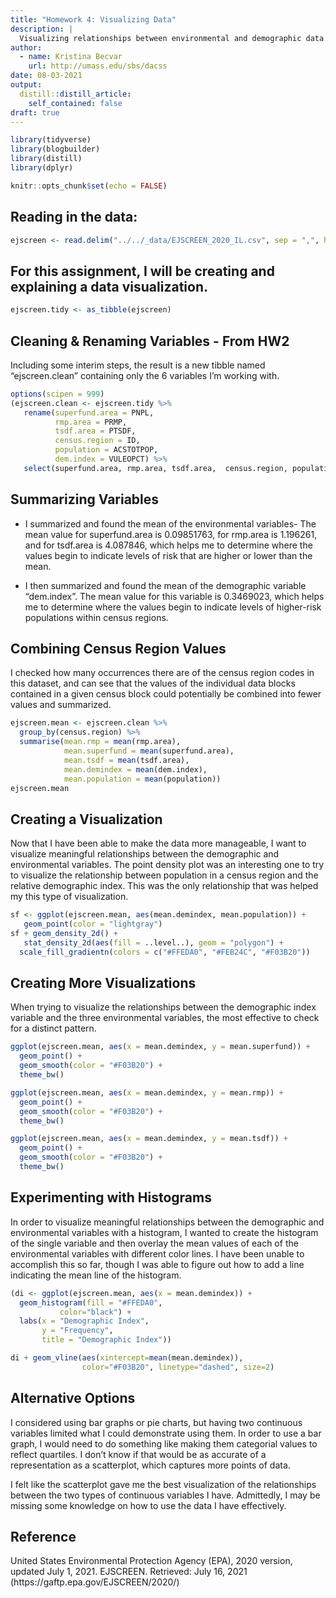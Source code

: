 ```yaml
---
title: "Homework 4: Visualizing Data"
description: |
  Visualizing relationships between environmental and demographic data
author:
  - name: Kristina Becvar
    url: http://umass.edu/sbs/dacss
date: 08-03-2021
output:
  distill::distill_article:
    self_contained: false
draft: true
---
```


```r

library(tidyverse)
library(blogbuilder)
library(distill)
library(dplyr)

knitr::opts_chunk$set(echo = FALSE)
```

## **Reading in the data:**

```r
ejscreen <- read.delim("../../_data/EJSCREEN_2020_IL.csv", sep = ",", header  = TRUE)
```

## **For this assignment, I will be creating and explaining a data visualization.**

```r
ejscreen.tidy <- as_tibble(ejscreen)
```

## **Cleaning & Renaming Variables - From HW2**

Including some interim steps, the result is a new tibble named "ejscreen.clean" containing only the 6 variables I'm working with.

```r
options(scipen = 999)
(ejscreen.clean <- ejscreen.tidy %>% 
   rename(superfund.area = PNPL,
          rmp.area = PRMP,
          tsdf.area = PTSDF,
          census.region = ID,
          population = ACSTOTPOP, 
          dem.index = VULEOPCT) %>% 
   select(superfund.area, rmp.area, tsdf.area,  census.region, population, dem.index))
```

## **Summarizing Variables**

+ I summarized and found the mean of the environmental variables- The mean value for superfund.area is 0.09851763, for rmp.area is 1.196261, and for tsdf.area is 4.087846, which helps me to determine where the values begin to indicate levels of risk that are higher or lower than the mean.

+ I then summarized and found the mean of the demographic variable "dem.index". The mean value for this variable is 0.3469023, which helps me to determine where the values begin to indicate levels of higher-risk populations within census regions. 

## **Combining Census Region Values**

I checked how many occurrences there are of the census region codes in this dataset, and can see that the values of the individual data blocks contained in a given census block could potentially be combined into fewer values and summarized.

```r
ejscreen.mean <- ejscreen.clean %>%
  group_by(census.region) %>%
  summarise(mean.rmp = mean(rmp.area), 
            mean.superfund = mean(superfund.area),
            mean.tsdf = mean(tsdf.area),
            mean.demindex = mean(dem.index),
            mean.population = mean(population))
ejscreen.mean
```

## **Creating a Visualization**

Now that I have been able to make the data more manageable, I want to visualize meaningful relationships between the demographic and environmental variables. The point density plot was an interesting one to try to visualize the relationship between population in a census region and the relative demographic index. This was the only relationship that was helped my this type of visualization.

```r
sf <- ggplot(ejscreen.mean, aes(mean.demindex, mean.population)) +
   geom_point(color = "lightgray")
sf + geom_density_2d() +
   stat_density_2d(aes(fill = ..level..), geom = "polygon") +
  scale_fill_gradientn(colors = c("#FFEDA0", "#FEB24C", "#F03B20"))
```

## **Creating More Visualizations**

When trying to visualize the relationships between the demographic index variable and the three environmental variables, the most effective to check for a distinct pattern.

```r
ggplot(ejscreen.mean, aes(x = mean.demindex, y = mean.superfund)) + 
  geom_point() +
  geom_smooth(color = "#F03B20") +
  theme_bw()
```

```r
ggplot(ejscreen.mean, aes(x = mean.demindex, y = mean.rmp)) + 
  geom_point() +
  geom_smooth(color = "#F03B20") +
  theme_bw()
```

```r
ggplot(ejscreen.mean, aes(x = mean.demindex, y = mean.tsdf)) + 
  geom_point() +
  geom_smooth(color = "#F03B20") +                 
  theme_bw()
```

## **Experimenting with Histograms**

In order to visualize meaningful relationships between the demographic and environmental variables with a histogram, I wanted to create the histogram of the single variable and then overlay the mean values of each of the environmental variables with different color lines. I have been unable to accomplish this so far, though I was able to figure out how to add a line indicating the mean line of the histogram.

```r
(di <- ggplot(ejscreen.mean, aes(x = mean.demindex)) + 
  geom_histogram(fill = "#FFEDA0", 
           color="black") +
  labs(x = "Demographic Index", 
       y = "Frequency", 
       title = "Demographic Index"))
```

```r
di + geom_vline(aes(xintercept=mean(mean.demindex)),
                color="#F03B20", linetype="dashed", size=2)
```

## **Alternative Options**

I considered using bar graphs or pie charts, but having two continuous variables limited what I could demonstrate using them. In order to use a bar graph, I would need to do something like making them categorial values to reflect quartiles. I don't know if that would be as accurate of a representation as a scatterplot, which captures more points of data. 

I felt like the scatterplot gave me the best visualization of the relationships between the two types of continuous variables I have. Admittedly, I may be missing some knowledge on how to use the data I have effectively.

## **Reference**

United States Environmental Protection Agency (EPA), 2020 version, updated July 1, 2021. EJSCREEN. Retrieved: July 16, 2021 (https://gaftp.epa.gov/EJSCREEN/2020/)


